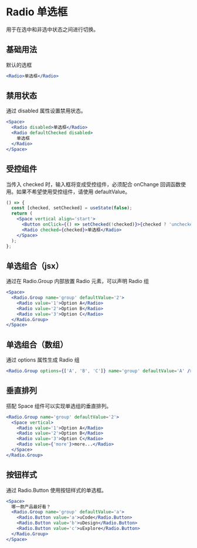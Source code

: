 # Radio 单选框

用于在选中和非选中状态之间进行切换。

## 基础用法

默认的选框

```jsx
<Radio>单选框</Radio>
```

## 禁用状态

通过 disabled 属性设置禁用状态。

```jsx
<Space>
  <Radio disabled>单选框</Radio>
  <Radio defaultChecked disabled>
    单选框
  </Radio>
</Space>
```

## 受控组件

当传入 checked 时，输入框将变成受控组件，必须配合 onChange 回调函数使用。如果不希望使用受控组件，请使用 defaultValue。

```jsx
() => {
  const [checked, setChecked] = useState(false);
  return (
    <Space vertical align='start'>
      <Button onClick={() => setChecked(!checked)}>{checked ? 'unchecked' : 'checked'}</Button>
      <Radio checked={checked}>单选框</Radio>
    </Space>
  );
};
```

## 单选组合（jsx）

通过在 Radio.Group 内部放置 Radio 元素，可以声明 Radio 组

```jsx
<Space>
  <Radio.Group name='group' defaultValue='2'>
    <Radio value='1'>Option A</Radio>
    <Radio value='2'>Option B</Radio>
    <Radio value='3'>Option C</Radio>
  </Radio.Group>
</Space>
```

## 单选组合（数组）

通过 options 属性生成 Radio 组

```jsx
<Radio.Group options={['A', 'B', 'C']} name='group' defaultValue='A' />
```

## 垂直排列

搭配 Space 组件可以实现单选组的垂直排列。

```jsx
<Radio.Group name='group' defaultValue='2'>
  <Space vertical>
    <Radio value='1'>Option A</Radio>
    <Radio value='2'>Option B</Radio>
    <Radio value='3'>Option C</Radio>
    <Radio value={'more'}>more...</Radio>
  </Space>
</Radio.Group>
```

## 按钮样式

通过 Radio.Button 使用按钮样式的单选框。

```jsx
<Space>
  哪一款产品最好看？
  <Radio.Group name='group' defaultValue='a'>
    <Radio.Button value='a'>uCode</Radio.Button>
    <Radio.Button value='b'>uDesign</Radio.Button>
    <Radio.Button value='c'>uExplore</Radio.Button>
  </Radio.Group>
</Space>
```
